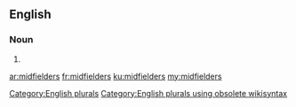 ==English==

===Noun===
{{head|en}}

# {{plural of|midfielder}}

[[Category:English plurals]][[Category:English plurals using obsolete wikisyntax]]

[[ar:midfielders]]
[[fr:midfielders]]
[[ku:midfielders]]
[[my:midfielders]]
